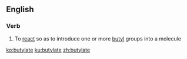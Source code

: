 ==English==

===Verb===
{{en-verb|butylat}}

# {{lb|en|organic chemistry}} To [[react]] so as to introduce one or more [[butyl]] groups into a molecule

[[ko:butylate]]
[[ku:butylate]]
[[zh:butylate]]